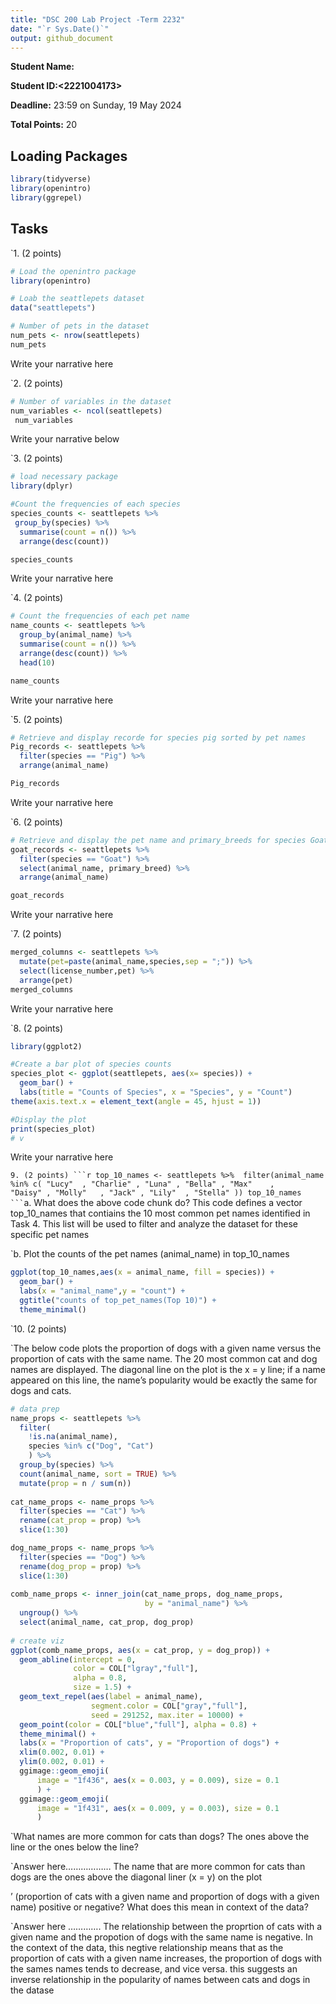 ```yaml
---
title: "DSC 200 Lab Project -Term 2232"
date: "`r Sys.Date()`"
output: github_document
---
```


**Student Name:<areej>**

**Student ID:<2221004173>**


**Deadline:** 23:59 on Sunday, 19 May 2024

**Total Points:** 20


## Loading Packages

```r

library(tidyverse)
library(openintro)
library(ggrepel)
```


## Tasks

`1. (2 points)
```r
# Load the openintro package 
library(openintro)

# Loab the seattlepets dataset 
data("seattlepets")

# Number of pets in the dataset
num_pets <- nrow(seattlepets)
num_pets
```
Write your narrative here




`2. (2 points)

```r
# Number of variables in the dataset
num_variables <- ncol(seattlepets)
 num_variables
```
Write your narrative below



`3. (2 points)
```r
# load necessary package
library(dplyr)

#Count the frequencies of each species
species_counts <- seattlepets %>%
 group_by(species) %>%
  summarise(count = n()) %>%
  arrange(desc(count))

species_counts
```
Write your narrative here


`4. (2 points)
```r
# Count the frequencies of each pet name
name_counts <- seattlepets %>%
  group_by(animal_name) %>%
  summarise(count = n()) %>%
  arrange(desc(count)) %>%
  head(10)

name_counts
```
Write your narrative here


`5. (2 points)
```r
# Retrieve and display recorde for species pig sorted by pet names
Pig_records <- seattlepets %>%
  filter(species == "Pig") %>%
  arrange(animal_name)

Pig_records
```
Write your narrative here




`6. (2 points)
```r
# Retrieve and display the pet name and primary_breeds for species Goat 
goat_records <- seattlepets %>%
  filter(species == "Goat") %>%
  select(animal_name, primary_breed) %>%
  arrange(animal_name)

goat_records
```
Write your narrative here





`7. (2 points)
```r
merged_columns <- seattlepets %>% 
  mutate(pet=paste(animal_name,species,sep = ";")) %>%
  select(license_number,pet) %>%
  arrange(pet)
merged_columns
```
Write your narrative here



`8. (2 points)
```r
library(ggplot2)

#Create a bar plot of species counts 
species_plot <- ggplot(seattlepets, aes(x= species)) +
  geom_bar() +
  labs(title = "Counts of Species", x = "Species", y = "Count")
theme(axis.text.x = element_text(angle = 45, hjust = 1))

#Display the plot
print(species_plot)
# v
```
Write your narrative here




`9. (2 points)
```r
top_10_names <- seattlepets %>% 
filter(animal_name %in% c( "Lucy"  , "Charlie" , "Luna" , "Bella" , "Max"    , 
                           "Daisy" , "Molly"   , "Jack" , "Lily"  , "Stella" ))
top_10_names
```
`a.	What does the above code chunk do?
This code defines a vector top_10_names that contiains 
the 10 most common pet names identified in Task 4. This 
list will be used to filter and analyze the dataset for 
these specific pet names


`b. Plot the counts of the pet names (animal_name) in top_10_names
```r
ggplot(top_10_names,aes(x = animal_name, fill = species)) +
  geom_bar() +
  labs(x = "animal_name",y = "count") +
  ggtitle("counts of top_pet_names(Top 10)") +
  theme_minimal()
```


`10.  (2 points)

`The below code plots the proportion of dogs with a given name versus the proportion of cats with the same name. The 20 most common cat and dog names are displayed. The diagonal line on the plot is the x = y line; if a name appeared on this line, the name’s popularity would be exactly the same for dogs and cats.

```r
# data prep
name_props <- seattlepets %>% 
  filter(
    !is.na(animal_name),
    species %in% c("Dog", "Cat")
    ) %>%
  group_by(species) %>% 
  count(animal_name, sort = TRUE) %>%
  mutate(prop = n / sum(n))
    
cat_name_props <- name_props %>%
  filter(species == "Cat") %>%
  rename(cat_prop = prop) %>%
  slice(1:30)

dog_name_props <- name_props %>%
  filter(species == "Dog") %>%
  rename(dog_prop = prop) %>%
  slice(1:30)
    
comb_name_props <- inner_join(cat_name_props, dog_name_props, 
                              by = "animal_name") %>%
  ungroup() %>%
  select(animal_name, cat_prop, dog_prop)
    
# create viz
ggplot(comb_name_props, aes(x = cat_prop, y = dog_prop)) +
  geom_abline(intercept = 0, 
              color = COL["lgray","full"], 
              alpha = 0.8, 
              size = 1.5) +
  geom_text_repel(aes(label = animal_name), 
                  segment.color = COL["gray","full"], 
                  seed = 291252, max.iter = 10000) +
  geom_point(color = COL["blue","full"], alpha = 0.8) +
  theme_minimal() +
  labs(x = "Proportion of cats", y = "Proportion of dogs") +
  xlim(0.002, 0.01) +
  ylim(0.002, 0.01) +
  ggimage::geom_emoji(
      image = "1f436", aes(x = 0.003, y = 0.009), size = 0.1
      ) +
  ggimage::geom_emoji(
      image = "1f431", aes(x = 0.009, y = 0.003), size = 0.1
      )
```

`What names are more common for cats than dogs? The ones above the line or the ones below the line?

`Answer here..................
The name that are more common for cats than dogs are the ones above the diagonal liner (x = y) on the plot


' (proportion of cats with a given name and proportion of dogs with a given name) positive or negative? What does this mean in context of the data?

`Answer here .............
The relationship between the proprtion of cats with a given name and the propotion of dogs with the same name is negative. In the context of the data, this negtive relationship means that as the proportion of cats with a given name increases, the proportion of dogs with the sames names tends to decrease, and vice versa. this suggests an inverse relationship in the popularity of names between cats and dogs in the datase
